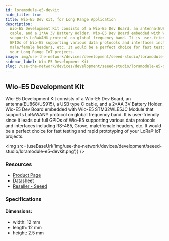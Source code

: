 ```yaml
---
id: loramodule-e5-devkit
hide_title: true
title: Wio-E5 Dev Kit, for Long Range Application
description:
  Wio-E5 Development Kit consists of a Wio-E5 Dev Board, an antenna(EU868/US915), a USB type C
  cable, and a 2*AA 3V Battery Holder. Wio-E5 Dev Board embedded with Wio-E5 STM32WLE5JC Module that
  supports LoRaWAN® protocol on global frequency band. It is user-friendly since it leads out full
  GPIOs of Wio-E5 supporting various data protocols and interfaces including RS-485, Grove,
  male/female headers, etc. It would be a perfect choice for fast testing and rapid prototyping of
  your Long Range IoT projects.
image: img/use-the-network/devices/development/seeed-studio/loramodule-e5.jpg
sidebar_label: Wio-E5 Development Kit
slug: /use-the-network/devices/development/seeed-studio/loramodule-e5-devkit
---
```



## Wio-E5 Development Kit

Wio-E5 Development Kit consists of a Wio-E5 Dev Board, an antenna(EU868/US915), a USB type C cable,
and a 2\*AA 3V Battery Holder. Wio-E5 Dev Board embedded with Wio-E5 STM32WLE5JC Module that
supports LoRaWAN® protocol on global frequency band. It is user-friendly since it leads out full
GPIOs of Wio-E5 supporting various data protocols and interfaces including RS-485, Grove,
male/female headers, etc. It would be a perfect choice for fast testing and rapid prototyping of
your LoRa® IoT projects.

<img
  src={useBaseUrl('img/use-the-network/devices/development/seeed-studio/loramodule-e5-devkit.png')}
/>

### Resources

- [Product Page](https://www.seeedstudio.com/LoRa-E5-Dev-Kit-p-4868.html)
- [Datasheet](https://files.seeedstudio.com/products/113990934/LoRa-E5%20Dev%20Board%20v1.0.pdf)
- [Reseller - Seeed](https://www.seeedstudio.com/LoRa-E5-Dev-Kit-p-4868.html)

### Specifications

#### Dimensions:

- width: 12 mm
- length: 12 mm
- height: 2.5 mm
